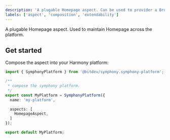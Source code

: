```yaml
---
description: 'A plugable Homepage aspect. Can be used to provider a Browser and API.'
labels: ['aspect', 'composition', 'extendability']
---
```


A plugable Homepage aspect. Used to maintain Homepage across the platform.

## Get started

Compose the aspect into your Harmony platform:

```ts
import { SymphonyPlatform } from '@bitdev/symphony.symphony-platform';

/**
 * compose the symphony platform.
 */    
export const MyPlatform = SymphonyPlatform({
  name: 'my-platform',

  aspects: [
    HomepageAspect,
  ]
});

export default MyPlatform;
```